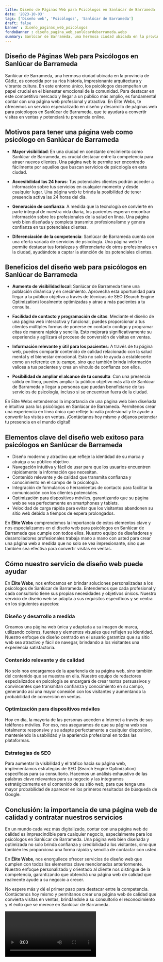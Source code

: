 ```yaml
---
title: Diseño de Páginas Web para Psicólogos en Sanlúcar de Barrameda
date: '2023-10-03'
tags: ['Diseño web', 'Psicólogos', 'Sanlúcar de Barrameda']
draft: false
banner : diseño_paginas_web_psicólogos
fondoBanner : diseño_pagina_web_sanlúcardebarrameda.webp
summary: Sanlúcar de Barrameda, una hermosa ciudad ubicada en la provincia de Cádiz, es conocida por su rica historia, impresionante arquitectura y vibrante cultura. En este entorno único, los psicólogos desempeñan un papel crucial en el bienestar emocional de la comunidad. Para destacar en este competitivo mercado y llegar a un público más amplio, es fundamental contar con una página web profesional y atractiva. En Élite Webs, te ofrecemos un servicio especializado en diseño y desarrollo de páginas web para psicólogos en Sanlúcar de Barrameda, que te ayudará a convertir visitas en ventas y potenciará tu presencia online.
---
```


## Diseño de Páginas Web para Psicólogos en Sanlúcar de Barrameda

Sanlúcar de Barrameda, una hermosa ciudad ubicada en la provincia de Cádiz, es conocida por su rica historia, impresionante arquitectura y vibrante cultura. En este entorno único, los psicólogos desempeñan un papel crucial en el bienestar emocional de la comunidad. Para destacar en este competitivo mercado y llegar a un público más amplio, es fundamental contar con una página web profesional y atractiva. En Élite Webs, te ofrecemos un servicio especializado en diseño y desarrollo de páginas web para psicólogos en Sanlúcar de Barrameda, que te ayudará a convertir visitas en ventas y potenciará tu presencia online.

## Motivos para tener una página web como psicólogo en Sanlúcar de Barrameda

- **Mayor visibilidad**: En una ciudad en constante crecimiento como Sanlúcar de Barrameda, es crucial destacar entre la competencia para atraer nuevos clientes. Una página web te permite ser encontrado fácilmente por aquellos que buscan servicios de psicología en esta ciudad.

- **Accesibilidad las 24 horas**: Tus potenciales clientes podrán acceder a información sobre tus servicios en cualquier momento y desde cualquier lugar. Una página web te brinda la posibilidad de tener presencia activa las 24 horas del día.

- **Generación de confianza**: A medida que la tecnología se convierte en parte integral de nuestra vida diaria, los pacientes esperan encontrar información sobre los profesionales de la salud en línea. Una página web bien diseñada y completa transmite profesionalismo y genera confianza en tus potenciales clientes.

- **Diferenciación de la competencia**: Sanlúcar de Barrameda cuenta con una oferta variada de servicios de psicología. Una página web te permite destacar tus fortalezas y diferenciarte de otros profesionales en la ciudad, ayudándote a captar la atención de los potenciales clientes.

## Beneficios del diseño web para psicólogos en Sanlúcar de Barrameda

- **Aumento de visibilidad local**: Sanlúcar de Barrameda tiene una población dinámica y en crecimiento. Aprovecha esta oportunidad para llegar a tu público objetivo a través de técnicas de SEO (Search Engine Optimization) localmente optimizadas y atrae a más pacientes a tu consulta.

- **Facilidad de contacto y programación de citas**: Mediante el diseño de una página web interactiva y funcional, puedes proporcionar a tus clientes múltiples formas de ponerse en contacto contigo y programar citas de manera rápida y sencilla. Esto mejorará significativamente su experiencia y agilizará el proceso de conversión de visitas en ventas.

- **Información relevante y útil para los pacientes**: A través de tu página web, puedes compartir contenido de calidad relacionado con la salud mental y el bienestar emocional. Esto no solo te ayuda a establecerte como un referente en tu campo, sino que también brinda información valiosa a tus pacientes y crea un vínculo de confianza con ellos.

- **Posibilidad de ampliar el alcance de tu consulta**: Con una presencia sólida en línea, puedes ampliar tu público objetivo más allá de Sanlúcar de Barrameda y llegar a personas que puedan beneficiarse de tus servicios de psicología, incluso si se encuentran fuera de la ciudad.

En Élite Webs entendemos la importancia de una página web bien diseñada e intuitiva para los psicólogos en Sanlúcar de Barrameda. Permítenos crear una experiencia en línea única que refleje tu valía profesional y te ayude a convertir las visitas en ventas. ¡Contáctanos hoy mismo y déjanos potenciar tu presencia en el mundo digital!

<GifSeo />

<Cta />

## Elementos clave del diseño web exitoso para psicólogos en Sanlúcar de Barrameda

- Diseño moderno y atractivo que refleje la identidad de su marca y atraiga a su público objetivo.
- Navegación intuitiva y fácil de usar para que los usuarios encuentren rápidamente la información que necesitan.
- Contenido relevante y de calidad que transmita confianza y conocimiento en el campo de la psicología.
- Integración de formularios o herramientas de contacto para facilitar la comunicación con los clientes potenciales.
- Optimización para dispositivos móviles, garantizando que su página web se vea perfectamente en smartphones y tablets.
- Velocidad de carga rápida para evitar que los visitantes abandonen su sitio web debido a tiempos de espera prolongados.

En **Élite Webs** comprendemos la importancia de estos elementos clave y nos especializamos en el diseño web para psicólogos en Sanlúcar de Barrameda que cumple con todos ellos. Nuestro equipo de diseñadores y desarrolladores profesionales trabaja mano a mano con usted para crear una página web a medida que no solo se vea impresionante, sino que también sea efectiva para convertir visitas en ventas.

## Cómo nuestro servicio de diseño web puede ayudar

En **Élite Webs**, nos enfocamos en brindar soluciones personalizadas a los psicólogos de Sanlúcar de Barrameda. Entendemos que cada profesional y cada consultorio tiene sus propias necesidades y objetivos únicos. Nuestro servicio de diseño web se adapta a sus requisitos específicos y se centra en los siguientes aspectos:

### Diseño y desarrollo a medida
Creamos una página web única y adaptada a su imagen de marca, utilizando colores, fuentes y elementos visuales que reflejen su identidad. Nuestro enfoque de diseño centrado en el usuario garantiza que su sitio web sea atractivo y fácil de navegar, brindando a los visitantes una experiencia satisfactoria.

### Contenido relevante y de calidad
No solo nos encargamos de la apariencia de su página web, sino también del contenido que se muestra en ella. Nuestro equipo de redactores especializados en psicología se encargará de crear textos persuasivos y convincentes que transmitan confianza y conocimiento en su campo, generando así una mayor conexión con los visitantes y aumentando la probabilidad de conversión en ventas.

### Optimización para dispositivos móviles
Hoy en día, la mayoría de las personas acceden a Internet a través de sus teléfonos móviles. Por eso, nos aseguramos de que su página web sea totalmente responsive y se adapte perfectamente a cualquier dispositivo, manteniendo la usabilidad y la apariencia profesional en todas las plataformas.

### Estrategias de SEO
Para aumentar la visibilidad y el tráfico hacia su página web, implementamos estrategias de SEO (Search Engine Optimization) específicas para su consultorio. Hacemos un análisis exhaustivo de las palabras clave relevantes para su negocio y las integramos estratégicamente en el contenido de su sitio web, para que tenga una mayor probabilidad de aparecer en los primeros resultados de búsqueda de Google.

## Conclusión: la importancia de una página web de calidad y contratar nuestros servicios

En un mundo cada vez más digitalizado, contar con una página web de calidad es imprescindible para cualquier negocio, especialmente para los psicólogos en Sanlúcar de Barrameda. Una página web bien diseñada y optimizada no solo brinda confianza y credibilidad a los visitantes, sino que también les proporciona una forma rápida y sencilla de contactar con usted.

En **Élite Webs**, nos enorgullece ofrecer servicios de diseño web que cumplen con todos los elementos clave mencionados anteriormente. Nuestro enfoque personalizado y orientado al cliente nos distingue de la competencia, garantizando que obtendrá una página web de calidad que realmente ayude a su negocio a crecer.

No espere más y dé el primer paso para destacar entre la competencia. Contáctenos hoy mismo y permítanos crear una página web de calidad que convierta visitas en ventas, brindándole a su consultorio el reconocimiento y el éxito que se merece en Sanlúcar de Barrameda.

<Video />

<CtaBot job='Psicólogos' city='Sanlúcar de Barrameda'/>

<Gmaps query='Sanlúcar de Barrameda+españa+maps' />
